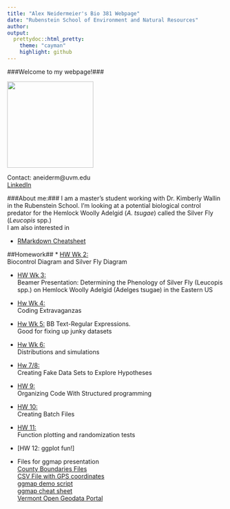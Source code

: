 ```yaml
---
title: "Alex Neidermeier's Bio 381 Webpage"
date: "Rubenstein School of Environment and Natural Resources"
author: 
output: 
  prettydoc::html_pretty:
    theme: "cayman"
    highlight: github
---
```

###Welcome to my webpage!###
<p align="center">
<img src="Zoltar.jpeg" width="200" height="200" />

Contact: aneiderm@uvm.edu \
[LinkedIn](www.linkedin.com/in/alex-neidermeier)


###About me:### 
I am a master's student working with Dr. Kimberly Wallin in the Rubenstein School.  I'm looking at a potential biological control predator for the Hemlock Woolly Adelgid (*A. tsugae*) called the Silver Fly (*Leucopis* spp.)  
I am also interested in 


* [RMarkdown Cheatsheet](https://www.rstudio.com/wp-content/uploads/2015/02/rmarkdown-cheatsheet.pdf) 

##Homework##
* [HW Wk 2:](Graphs_for_wk_2.html) \
  Biocontrol Diagram and Silver Fly Diagram

* [HW Wk 3:](PractivePresentation.pdf) \
Beamer Presentation: Determining the Phenology of Silver Fly (Leucopis spp.) on Hemlock Woolly Adelgid (Adelges tsugae) in the Eastern US

* [Hw Wk 4:](HW4.html) \
 Coding Extravaganzas

* [Hw Wk 5:](HW_5.html)
     BB Text-Regular Expressions. \
     Good for fixing up junky datasets 
    
* [Hw Wk 6:](HW6.html) \
Distributions and simulations

* [Hw 7/8:](HW7.html) \
Creating Fake Data Sets to Explore Hypotheses

* [HW 9:](HW9.html) \
Organizing Code With Structured programming

* [HW 10:](HW10_1.html) \
Creating Batch Files

* [HW 11:](HW11.html) \
Function plotting and randomization tests

* [HW 12: ggplot fun!]

* Files for ggmap presentation \
  [County Boundaries Files](County boundaries copy/CountyBoundaries.zip)\
  [CSV File with GPS coordinates](GPS_coords.csv)\
  [ggmap demo script](gg_map_finalscript.R)\
  [ggmap cheat sheet](https://www.nceas.ucsb.edu/~frazier/RSpatialGuides/ggmap/ggmapCheatsheet.pdf)\
  [Vermont Open Geodata Portal](http://geodata.vermont.gov/)\
  


